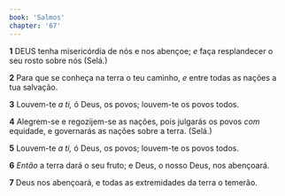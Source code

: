 ```yaml
---
book: 'Salmos'
chapter: '67'
---
```


**1** DEUS tenha misericórdia de nós e nos abençoe; _e_ faça resplandecer o seu rosto sobre nós (Selá.)

**2** Para que se conheça na terra o teu caminho, _e_ entre todas as nações a tua salvação.

**3** Louvem-te _a ti,_ ó Deus, os povos; louvem-te os povos todos.

**4** Alegrem-se e regozijem-se as nações, pois julgarás os povos _com_ equidade, e governarás as nações sobre a terra. (Selá.)

**5** Louvem-te _a ti,_ ó Deus, os povos; louvem-te os povos todos.

**6** _Então_ a terra dará o seu fruto; e Deus, o nosso Deus, nos abençoará.

**7** Deus nos abençoará, e todas as extremidades da terra o temerão.
